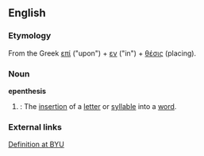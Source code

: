 ==English==
===Etymology===

From the Greek [[επί]] ("upon") + [[εν]] ("in") + [[θέσις]] (placing).

===Noun===
{{wikipedia}}
'''epenthesis'''

#{{grammar}}: The [[insertion]] of a [[letter]] or [[syllable]] into a [[word]]. 

===External links===

[http://humanities.byu.edu/rhetoric/Figures/E/epenthesis.htm Definition at BYU]